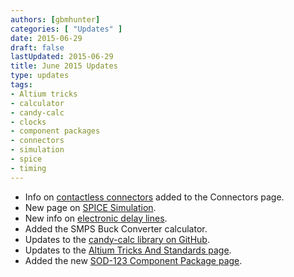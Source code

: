 ```yaml
---
authors: [gbmhunter]
categories: [ "Updates" ]
date: 2015-06-29 
draft: false
lastUpdated: 2015-06-29
title: June 2015 Updates
type: updates
tags:
- Altium tricks
- calculator
- candy-calc
- clocks
- component packages
- connectors
- simulation
- spice
- timing
---
```


* Info on [contactless connectors](/electronics/components/connectors#contactless-connectors) added to the Connectors page.
* New page on [SPICE Simulation](/electronics/general/circuit-simulation/spice-simulation).
* New info on [electronic delay lines](/electronics/components/delay-lines/).
* Added the SMPS Buck Converter calculator.
* Updates to the [candy-calc library on GitHub](https://github.com/gbmhunter/candy-calc).
* Updates to the [Altium Tricks And Standards page](/electronics/general/altium/altium-tricks-and-standards).
* Added the new [SOD-123 Component Package page](/pcb-design/component-packages/sod-123-component-package).

